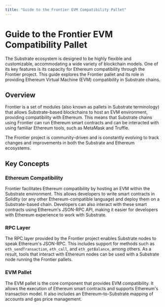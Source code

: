 ```yaml
---
title: "Guide to the Frontier EVM Compatibility Pallet"
---
```


# Guide to the Frontier EVM Compatibility Pallet

The Substrate ecosystem is designed to be highly flexible and customizable, accommodating a wide variety of blockchain models. One of its key features is its capacity for Ethereum compatibility through the Frontier project. This guide explores the Frontier pallet and its role in providing Ethereum Virtual Machine (EVM) compatibility in Substrate chains.

## Overview

Frontier is a set of modules (also known as pallets in Substrate terminology) that allows Substrate-based blockchains to host an EVM environment, providing compatibility with Ethereum. This means that Substrate chains using Frontier can run Ethereum smart contracts and can be interacted with using familiar Ethereum tools, such as MetaMask and Truffle.

The Frontier project is community-driven and is constantly evolving to track changes and improvements in both the Substrate and Ethereum ecosystems.

## Key Concepts

### Ethereum Compatibility

Frontier facilitates Ethereum compatibility by hosting an EVM within the Substrate environment. This allows developers to write smart contracts in Solidity (or any other Ethereum-compatible language) and deploy them on a Substrate-based chain. Developers can also interact with these smart contracts using Ethereum's JSON-RPC API, making it easier for developers with Ethereum experience to work with Substrate.

### RPC Layer

The RPC layer provided by the Frontier project enables Substrate nodes to speak Ethereum's JSON-RPC. This includes support for methods such as `eth_sendTransaction`, `eth_call`, and `eth_getBalance`, among others. As a result, tools that interact with Ethereum nodes can be used with a Substrate node running the Frontier pallets.

### EVM Pallet

The EVM pallet is the core component that provides EVM compatibility. It allows the execution of Ethereum smart contracts and supports Ethereum's transaction model. It also includes an Ethereum-to-Substrate mapping of accounts and gas price management.

